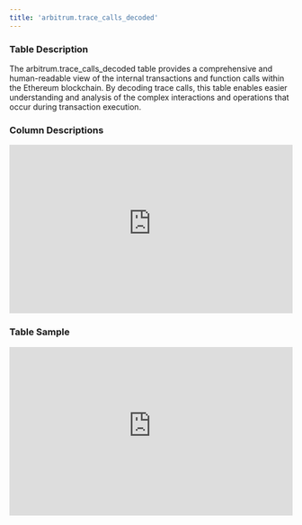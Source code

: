 ```yaml
---
title: 'arbitrum.trace_calls_decoded'
---
```


### Table Description
The arbitrum.trace_calls_decoded table provides a comprehensive and human-readable view of the internal transactions and function calls within the Ethereum blockchain. By decoding trace calls, this table enables easier understanding and analysis of the complex interactions and operations that occur during transaction execution.
### Column Descriptions

<div>
    <iframe
        src="https://doc-embed-app.chainbasehq.com/columns/arbitrum.trace_calls_decoded"
        width="100%"
        height="300px"
        frameBorder="0"
        scrolling="no"
    ></iframe>
</div>

### Table Sample

<div>
    <iframe
        src="https://doc-embed-app.chainbasehq.com/data/arbitrum.trace_calls_decoded"
        width="100%"
        height="300px"
        frameBorder="0"
        scrolling="no"
    ></iframe>
</div>
